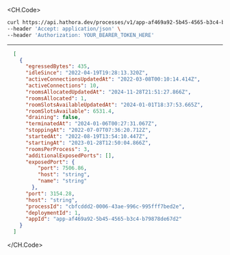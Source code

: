 
<CH.Code>
```bash Example Request
curl https://api.hathora.dev/processes/v1/app-af469a92-5b45-4565-b3c4-b79878de67d2/list/stopped \
--header 'Accept: application/json' \
--header 'Authorization: YOUR_BEARER_TOKEN_HERE'
```
---

```json Example Response
  [
    {
      "egressedBytes": 435,
      "idleSince": "2022-04-19T19:28:13.320Z",
      "activeConnectionsUpdatedAt": "2022-03-08T00:10:14.414Z",
      "activeConnections": 10,
      "roomsAllocatedUpdatedAt": "2024-11-28T21:51:27.866Z",
      "roomsAllocated": 1,
      "roomSlotsAvailableUpdatedAt": "2024-01-01T18:37:53.665Z",
      "roomSlotsAvailable": 6531.4,
      "draining": false,
      "terminatedAt": "2024-01-06T00:27:31.067Z",
      "stoppingAt": "2022-07-07T07:36:20.712Z",
      "startedAt": "2022-08-19T13:54:10.447Z",
      "startingAt": "2023-01-28T12:50:04.866Z",
      "roomsPerProcess": 3,
      "additionalExposedPorts": [],
      "exposedPort": {
          "port": 7506.86,
          "host": "string",
          "name": "string"
        },
      "port": 3154.28,
      "host": "string",
      "processId": "cbfcddd2-0006-43ae-996c-995fff7bed2e",
      "deploymentId": 1,
      "appId": "app-af469a92-5b45-4565-b3c4-b79878de67d2"
    }
  ]
```
</CH.Code>
